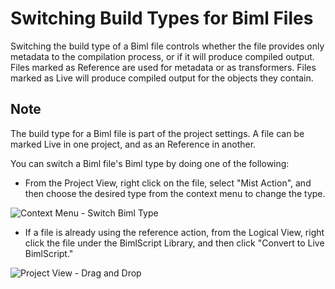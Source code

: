 # Switching Build Types for Biml Files

Switching the build type of a Biml file controls whether the file provides only metadata to the compilation process, or if it will produce compiled output. Files marked as Reference are used for metadata or as transformers. Files marked as Live will produce compiled output for the objects they contain.

## Note

The build type for a Biml file is part of the project settings. A file can be marked Live in one project, and as an Reference in another.

<!--They can also be marked differently in the same project, by using <a href="025_ProjectConfigurations.html">Project Configurations</a>.-->

You can switch a Biml file's Biml type by doing one of the following:

* From the Project View, right click on the file, select "Mist Action", and then choose the desired type from the context menu to change the type.

![Context Menu - Switch Biml Type](/img/bimlstudio/015_Step01-2.png)

* If a file is already using the reference action, from the Logical View, right click the file under the BimlScript Library, and then click "Convert to Live BimlScript."

![Project View - Drag and Drop](/img/bimlstudio/015_Step02-2.png)
